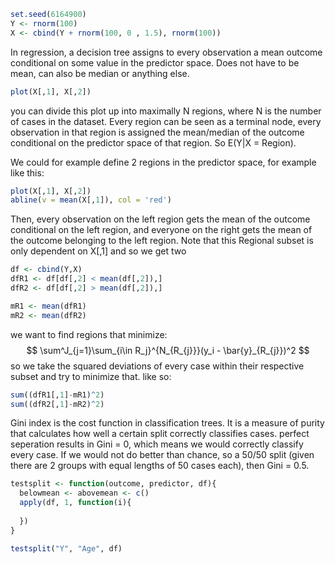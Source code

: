 


```r
set.seed(6164900)
Y <- rnorm(100)
X <- cbind(Y + rnorm(100, 0 , 1.5), rnorm(100))
```
In regression, a decision tree assigns to every observation a mean outcome conditional on some value in the predictor space. Does not have to be mean, can also be median or anything else.

```r
plot(X[,1], X[,2])
```

you can divide this plot up into maximally N regions, where N is the number of cases in the dataset. Every region can be seen as a terminal node, every observation in that region is assigned the mean/median of the outcome conditional on the predictor space of that region. So E(Y|X = Region).

We could for example define 2 regions in the predictor space, for example like this:
```r
plot(X[,1], X[,2])
abline(v = mean(X[,1]), col = 'red')
```

Then, every observation on the left region gets the mean of the outcome conditional on the left region, and everyone on the right gets the mean of the outcome belonging to the left region. Note that this Regional subset is only dependent on X[,1] and so we get two 

```r
df <- cbind(Y,X)
dfR1 <- df[df[,2] < mean(df[,2]),]
dfR2 <- df[df[,2] > mean(df[,2]),]

mR1 <- mean(dfR1)
mR2 <- mean(dfR2)

```


we want to find regions that minimize:
$$
\sum^J_{j=1}\sum_{i\in R_j}^{N_{R_{j}}}(y_i - \bar{y}_{R_{j}})^2
$$
so we take the squared deviations of every case within their respective subset and try to minimize that.
like so:
```r
sum((dfR1[,1]-mR1)^2)
sum((dfR2[,1]-mR2)^2)

```


Gini index is the cost function in classification trees. It is a measure of purity that calculates how well a certain split correctly classifies cases.
perfect seperation results in Gini = 0, which means we would correctly classify every case.
If we would not do better than chance, so a 50/50 split (given there are 2 groups with equal lengths of 50 cases each), then Gini = 0.5.

```r
testsplit <- function(outcome, predictor, df){
  belowmean <- abovemean <- c()
  apply(df, 1, function(i){
    
  })
}

testsplit("Y", "Age", df)
```

